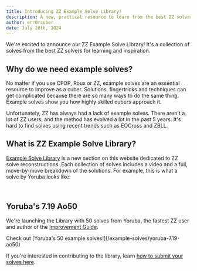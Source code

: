 ```yaml
---
title: Introducing ZZ Example Solve Library!
description: A new, practical resource to learn from the best ZZ solvers.
author: err0rcuber
date: July 28th, 2024
---
```



<YouTubeEmbed embedId="WUhbyET3Aig" />

We're excited to announce our ZZ Example Solve Library!
It's a collection of solves from the best ZZ solvers for learning and inspiration.

## Why do we need example solves?

No matter if you use CFOP, Roux or ZZ, example solves are an essential resource to improve as a cuber.
Solutions, fingertricks and techniques can get complicated because there are so many ways to do the same thing.
Example solves show you how highly skilled cubers approach it.

Unfortunately, ZZ has always had a lack of example solves.
There aren't a lot of ZZ users, and the method has evolved a lot in the past 5 years.
It's hard to find solves using recent trends such as EOCross and ZBLL.

## What is ZZ Example Solve Library?

[Example Solve Library](/example-solves) is a new section on this website dedicated to ZZ solve reconstructions.
Each collection of solves includes a video and a full, move-by-move breakdown of the solutions.
For example, this is what a solve by Yoruba looks like:

<br />

<ReconViewer recon={RECONS[15]} index={15} />

## Yoruba's 7.19 Ao50

We're launching the Library with 50 solves from Yoruba, the fastest ZZ user and author of the [Improvement Guide](/improvement-guide).

<Callout type="info" emoji="🚀">
  Check out [Yoruba's 50 example solves!](/example-solves/yoruba-7.19-ao50)
</Callout>

If you're interested in contributing to the library, learn [how to submit your solves here](/example-solves#submissions).
